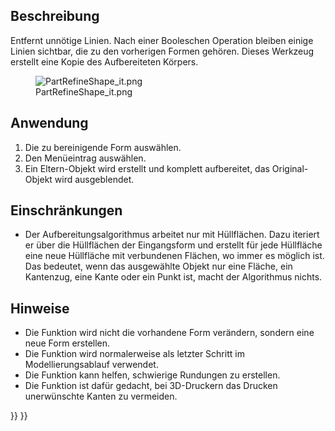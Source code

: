 <languages/>

{{Docnav/de
|[[OpenSCAD_RemoveSubtree/de|TeilbaumEntfernen]]
|[[OpenSCAD_MirrorMeshFeature/de|NetzelementSpiegeln]]
|[[OpenSCAD_Workbench/de|OpenSCAD]]
|IconL=OpenSCAD_RemoveSubtree.svg
|IconR=OpenSCAD_MirrorMeshFeature.svg
|IconC=Workbench_OpenSCAD.svg
}}

{{GuiCommand/de
|Name=OpenSCAD RefineShapeFeature
|Name/de=OpenSCAD FormelementAufbereiten
|MenuLocation=OpenSCAD → Formelement aufbereiten
|Workbenches=[[OpenSCAD_Workbench/de|OpenSCAD]]
}}

<span id="Description"></span>
==Beschreibung== 

Entfernt unnötige Linien. Nach einer Booleschen Operation bleiben einige Linien sichtbar, die zu den vorherigen Formen gehören. Dieses Werkzeug erstellt eine Kopie des Aufbereiteten Körpers.

[[File:PartRefineShape_it.png]]

<span id="Usage"></span>
==Anwendung== 

# Die zu bereinigende Form auswählen.
# Den Menüeintrag {{MenuCommand|OpenSCAD → [[Image:OpenSCAD_RefineShapeFeature.svg|16px]] Formelement aufbereiten}} auswählen.
# Ein Eltern-Objekt wird erstellt und komplett aufbereitet, das Original-Objekt wird ausgeblendet.

<span id="Limitations"></span>
==Einschränkungen== 

* Der Aufbereitungsalgorithmus arbeitet nur mit Hüllflächen. Dazu iteriert er über die Hüllflächen der Eingangsform und erstellt für jede Hüllfläche eine neue Hüllfläche mit verbundenen Flächen, wo immer es möglich ist. Das bedeutet, wenn das ausgewählte Objekt nur eine Fläche, ein Kantenzug, eine Kante oder ein Punkt ist, macht der Algorithmus nichts.

<span id="Notes"></span>
==Hinweise== 

* Die Funktion wird nicht die vorhandene Form verändern, sondern eine neue Form erstellen.
* Die Funktion wird normalerweise als letzter Schritt im Modellierungsablauf verwendet.
* Die Funktion kann helfen, schwierige Rundungen zu erstellen.
* Die Funktion ist dafür gedacht, bei 3D-Druckern das Drucken unerwünschte Kanten zu vermeiden.


{{Docnav/de
|[[OpenSCAD_RemoveSubtree/de|TeilbaumEntfernen]]
|[[OpenSCAD_MirrorMeshFeature/de|NetzelementSpiegeln]]
|[[OpenSCAD_Workbench/de|OpenSCAD]]
|IconL=OpenSCAD_RemoveSubtree.svg
|IconR=OpenSCAD_MirrorMeshFeature.svg
|IconC=Workbench_OpenSCAD.svg
}}

{{OpenSCAD_Tools_navi{{#translation:}}}}
{{Userdocnavi{{#translation:}}}}